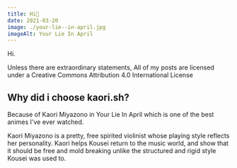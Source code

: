 ```yaml
---
title: Hi🎉
date: 2021-03-20
image: ./your-lie--in-april.jpg
imageAlt: Your Lie In April
---
```


Hi.

Unless there are extraordinary statements, All of my posts are licensed under a Creative Commons Attribution 4.0 International License

## Why did i choose kaori.sh?

Because of Kaori Miyazono in Your Lie In April which is one of the best animes I've ever watched.

Kaori Miyazono is a pretty, free spirited violinist whose playing style reflects her personality. Kaori helps Kousei return to the music world, and show that it should be free and mold breaking unlike the structured and rigid style Kousei was used to. 
